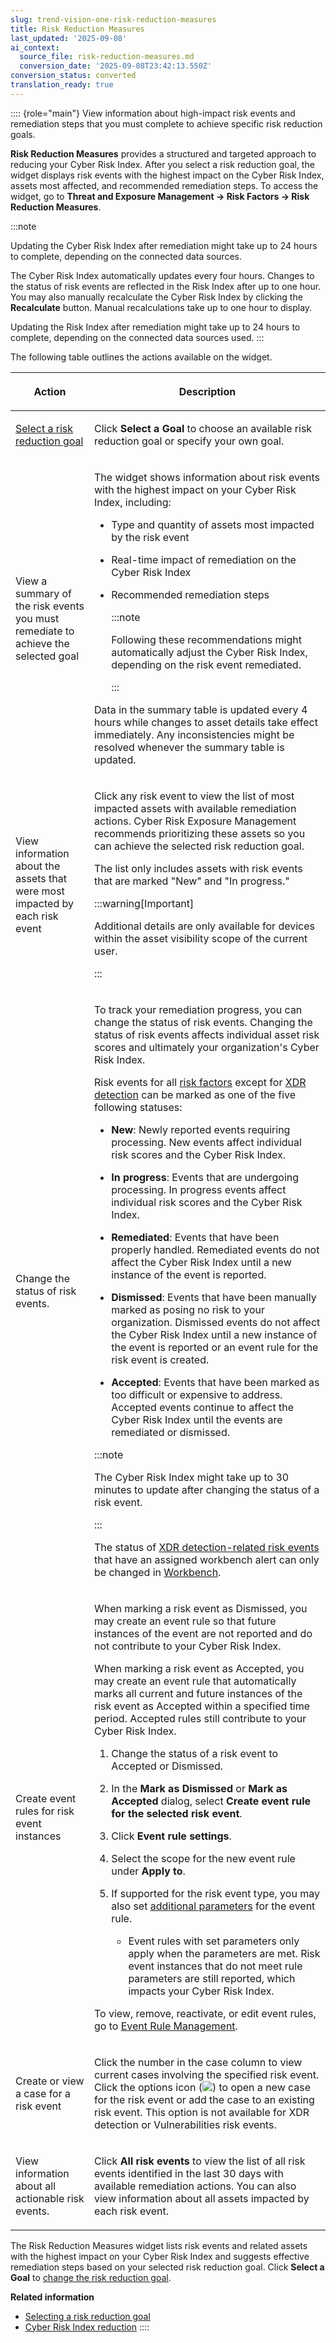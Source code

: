 ```yaml
---
slug: trend-vision-one-risk-reduction-measures
title: Risk Reduction Measures
last_updated: '2025-09-08'
ai_context:
  source_file: risk-reduction-measures.md
  conversion_date: '2025-09-08T23:42:13.550Z'
conversion_status: converted
translation_ready: true
---
```


:::: {role="main"}
View information about high-impact risk events and remediation steps that you must complete to achieve specific risk reduction goals.

**Risk Reduction Measures** provides a structured and targeted approach to reducing your Cyber Risk Index. After you select a risk reduction goal, the widget displays risk events with the highest impact on the Cyber Risk Index, assets most affected, and recommended remediation steps. To access the widget, go to **Threat and Exposure Management → Risk Factors → Risk Reduction Measures**.

:::note

Updating the Cyber Risk Index after remediation might take up to 24 hours to complete, depending on the connected data sources.

The Cyber Risk Index automatically updates every four hours. Changes to the status of risk events are reflected in the Risk Index after up to one hour. You may also manually recalculate the Cyber Risk Index by clicking the **Recalculate** button. Manual recalculations take up to one hour to display.

Updating the Risk Index after remediation might take up to 24 hours to complete, depending on the connected data sources used.
:::

The following table outlines the actions available on the widget.

<table>
<colgroup>
<col style="width: 25%" />
<col style="width: 75%" />
</colgroup>
<thead>
<tr>
<th><p>Action</p></th>
<th><p>Description</p></th>
</tr>
</thead>
<tbody>
<tr>
<td><p><a href="trend-vision-one-selecting-risk-reduction-goal">Select a risk reduction goal</a></p></td>
<td><p>Click <strong>Select a Goal</strong> to choose an available risk reduction goal or specify your own goal.</p></td>
</tr>
<tr>
<td><p>View a summary of the risk events you must remediate to achieve the selected goal</p></td>
<td><p>The widget shows information about risk events with the highest impact on your Cyber Risk Index, including:</p>
<ul>
<li><p>Type and quantity of assets most impacted by the risk event</p></li>
<li><p>Real-time impact of remediation on the Cyber Risk Index</p></li>
<li><p>Recommended remediation steps</p>


:::note

<p>Following these recommendations might automatically adjust the Cyber Risk Index, depending on the risk event remediated.</p>


:::

</li>
</ul>
<p>Data in the summary table is updated every 4 hours while changes to asset details take effect immediately. Any inconsistencies might be resolved whenever the summary table is updated.</p></td>
</tr>
<tr>
<td><p>View information about the assets that were most impacted by each risk event</p></td>
<td><p>Click any risk event to view the list of most impacted assets with available remediation actions. Cyber Risk Exposure Management recommends prioritizing these assets so you can achieve the selected risk reduction goal.</p>
<p>The list only includes assets with risk events that are marked "New" and "In progress."</p>


:::warning[Important]

<p>Additional details are only available for devices within the asset visibility scope of the current user.</p>


:::

</td>
</tr>
<tr>
<td><p>Change the status of risk events.</p></td>
<td><p>To track your remediation progress, you can change the status of risk events. Changing the status of risk events affects individual asset risk scores and ultimately your organization's Cyber Risk Index.</p>
<p>Risk events for all <a href="trend-vision-one-risk-factors">risk factors</a> except for <a href="trend-vision-one-xdr-detection">XDR detection</a> can be marked as one of the five following statuses:</p>
<ul>
<li><p><strong>New</strong>: Newly reported events requiring processing. New events affect individual risk scores and the Cyber Risk Index.</p></li>
<li><p><strong>In progress</strong>: Events that are undergoing processing. In progress events affect individual risk scores and the Cyber Risk Index.</p></li>
<li><p><strong>Remediated</strong>: Events that have been properly handled. Remediated events do not affect the Cyber Risk Index until a new instance of the event is reported.</p></li>
<li><p><strong>Dismissed</strong>: Events that have been manually marked as posing no risk to your organization. Dismissed events do not affect the Cyber Risk Index until a new instance of the event is reported or an event rule for the risk event is created.</p></li>
<li><p><strong>Accepted</strong>: Events that have been marked as too difficult or expensive to address. Accepted events continue to affect the Cyber Risk Index until the events are remediated or dismissed.</p></li>
</ul>


:::note

<p>The Cyber Risk Index might take up to 30 minutes to update after changing the status of a risk event.</p>


:::


<p>The status of <a href="trend-vision-one-xdr-detection">XDR detection-related risk events</a> that have an assigned workbench alert can only be changed in <a href="trend-vision-one-workbench">Workbench</a>.</p></td>
</tr>
<tr>
<td><p>Create event rules for risk event instances</p></td>
<td><p>When marking a risk event as Dismissed, you may create an event rule so that future instances of the event are not reported and do not contribute to your Cyber Risk Index.</p>
<p>When marking a risk event as Accepted, you may create an event rule that automatically marks all current and future instances of the risk event as Accepted within a specified time period. Accepted rules still contribute to your Cyber Risk Index.</p>
<ol>
<li><p>Change the status of a risk event to Accepted or Dismissed.</p></li>
<li><p>In the <strong>Mark as Dismissed</strong> or <strong>Mark as Accepted</strong> dialog, select <strong>Create event rule for the selected risk event</strong>.</p></li>
<li><p>Click <strong>Event rule settings</strong>.</p></li>
<li><p>Select the scope for the new event rule under <strong>Apply to</strong>.</p></li>
<li><p>If supported for the risk event type, you may also set <a href="trend-vision-one-event-rule-management">additional parameters</a> for the event rule.</p>
<ul>
<li>Event rules with set parameters only apply when the parameters are met. Risk event instances that do not meet rule parameters are still reported, which impacts your Cyber Risk Index.</li>
</ul></li>
</ol>
<p>To view, remove, reactivate, or edit event rules, go to <a href="trend-vision-one-event-rule-management">Event Rule Management</a>.</p></td>
</tr>
<tr>
<td><p>Create or view a case for a risk event</p></td>
<td><p>Click the number in the case column to view current cases involving the specified risk event. Click the options icon (<img src="./images/options=ddb0b67f-0654-4aa5-8bc7-48ec554c5448.webp" />) to open a new case for the risk event or add the case to an existing risk event. This option is not available for XDR detection or Vulnerabilities risk events.</p></td>
</tr>
<tr>
<td><p>View information about all actionable risk events.</p></td>
<td><p>Click <strong>All risk events</strong> to view the list of all risk events identified in the last 30 days with available remediation actions. You can also view information about all assets impacted by each risk event.</p></td>
</tr>
</tbody>
</table>

The Risk Reduction Measures widget lists risk events and related assets with the highest impact on your Cyber Risk Index and suggests effective remediation steps based on your selected risk reduction goal. Click **Select a Goal** to [change the risk reduction goal](selecting-risk-reduction-goal.mdx).

**Related information**

- [Selecting a risk reduction goal](selecting-risk-reduction-goal.md "Select a risk reduction goal or set your own goal and remediate risk events with the highest impact on the Cyber Risk Index.")
- [Cyber Risk Index reduction](risk-index-reduction.md "View the types of actions you can take to reduce the Cyber Risk Index.")
::::
